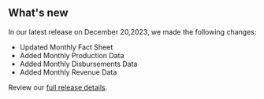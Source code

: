 ## What's new

In our latest release on December 20,2023, we made the following changes:

- Updated <Link href="/fact-sheet" linkType="default">Monthly Fact Sheet</Link>
- Added <Link href="/downloads/production-by-month/" linkType="default">Monthly Production Data</Link>
- Added <Link href="/downloads/disbursements-by-month/" linkType="default">Monthly Disbursements Data</Link>
- Added <Link href="/downloads/revenue/" linkType="default">Monthly Revenue Data</Link>

Review our [full release details](https://github.com/ONRR/nrrd/releases).
